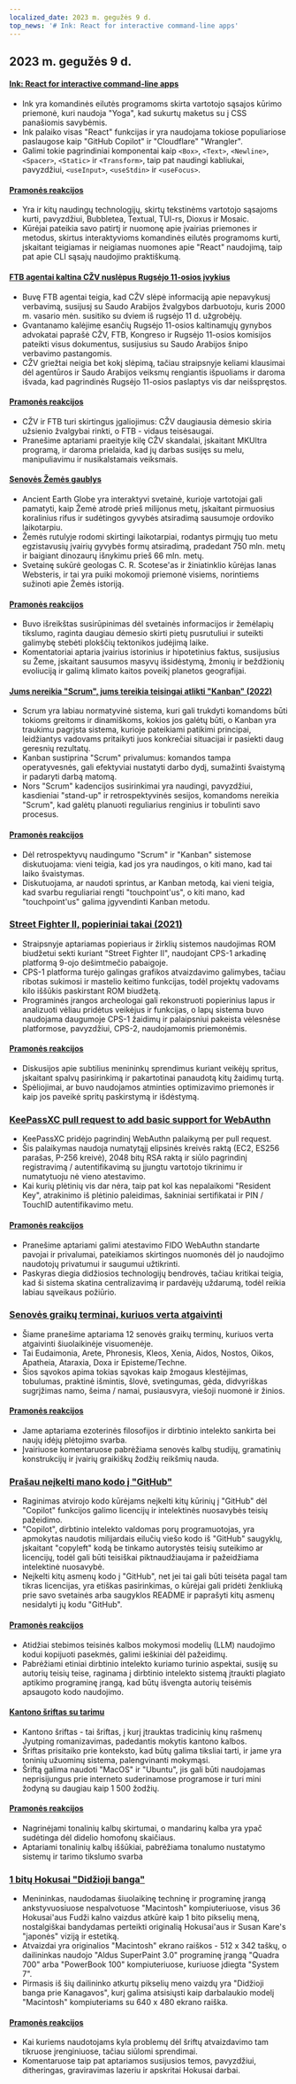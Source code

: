 ```yaml
---
localized_date: 2023 m. gegužės 9 d.
top_news: '# Ink: React for interactive command-line apps'
---
```




<CallToAction />

<Steps>

## 2023 m. gegužės 9 d.

#### [Ink: React for interactive command-line apps](https://github.com/vadimdemedes/ink)

- Ink yra komandinės eilutės programoms skirta vartotojo sąsajos kūrimo priemonė, kuri naudoja "Yoga", kad sukurtų maketus su į CSS panašiomis savybėmis.
- Ink palaiko visas "React" funkcijas ir yra naudojama tokiose populiariose paslaugose kaip "GitHub Copilot" ir "Cloudflare" "Wrangler".
- Galimi tokie pagrindiniai komponentai kaip `<Box>`, `<Text>`, `<Newline>`, `<Spacer>`, `<Static>` ir `<Transform>`, taip pat naudingi kabliukai, pavyzdžiui, `<useInput>`, `<useStdin>` ir `<useFocus>`.

#### [Pramonės reakcijos](http://news.ycombinator.com/item?id=35863837)

- Yra ir kitų naudingų technologijų, skirtų tekstinėms vartotojo sąsajoms kurti, pavyzdžiui, Bubbletea, Textual, TUI-rs, Dioxus ir Mosaic.
- Kūrėjai pateikia savo patirtį ir nuomonę apie įvairias priemones ir metodus, skirtus interaktyvioms komandinės eilutės programoms kurti, įskaitant teigiamas ir neigiamas nuomones apie "React" naudojimą, taip pat apie CLI sąsajų naudojimo praktiškumą.

#### [FTB agentai kaltina CŽV nuslėpus Rugsėjo 11-osios įvykius](https://www.spytalk.co/p/exclusive-fbi-agents-accuse-cia-of)

- Buvę FTB agentai teigia, kad CŽV slėpė informaciją apie nepavykusį verbavimą, susijusį su Saudo Arabijos žvalgybos darbuotoju, kuris 2000 m. vasario mėn. susitiko su dviem iš rugsėjo 11 d. užgrobėjų.
- Gvantanamo kalėjime esančių Rugsėjo 11-osios kaltinamųjų gynybos advokatai paprašė CŽV, FTB, Kongreso ir Rugsėjo 11-osios komisijos pateikti visus dokumentus, susijusius su Saudo Arabijos šnipo verbavimo pastangomis.
- CŽV griežtai neigia bet kokį slėpimą, tačiau straipsnyje keliami klausimai dėl agentūros ir Saudo Arabijos veiksmų rengiantis išpuoliams ir daroma išvada, kad pagrindinės Rugsėjo 11-osios paslaptys vis dar neišspręstos.

#### [Pramonės reakcijos](http://news.ycombinator.com/item?id=35862656)

- CŽV ir FTB turi skirtingus įgaliojimus: CŽV daugiausia dėmesio skiria užsienio žvalgybai rinkti, o FTB - vidaus teisėsaugai.
- Pranešime aptariami praeityje kilę CŽV skandalai, įskaitant MKUltra programą, ir daroma prielaida, kad jų darbas susijęs su melu, manipuliavimu ir nusikalstamais veiksmais.

#### [Senovės Žemės gaublys](https://dinosaurpictures.org/ancient-earth/#470)

- Ancient Earth Globe yra interaktyvi svetainė, kurioje vartotojai gali pamatyti, kaip Žemė atrodė prieš milijonus metų, įskaitant pirmuosius koralinius rifus ir sudėtingos gyvybės atsiradimą sausumoje ordoviko laikotarpiu.
- Žemės rutulyje rodomi skirtingi laikotarpiai, rodantys pirmųjų tuo metu egzistavusių įvairių gyvybės formų atsiradimą, pradedant 750 mln. metų ir baigiant dinozaurų išnykimu prieš 66 mln. metų.
- Svetainę sukūrė geologas C. R. Scotese'as ir žiniatinklio kūrėjas Ianas Websteris, ir tai yra puiki mokomoji priemonė visiems, norintiems sužinoti apie Žemės istoriją.

#### [Pramonės reakcijos](http://news.ycombinator.com/item?id=35856820)

- Buvo išreikštas susirūpinimas dėl svetainės informacijos ir žemėlapių tikslumo, raginta daugiau dėmesio skirti pietų pusrutuliui ir suteikti galimybę stebėti plokščių tektonikos judėjimą laike.
- Komentatoriai aptaria įvairius istorinius ir hipotetinius faktus, susijusius su Žeme, įskaitant sausumos masyvų išsidėstymą, žmonių ir beždžionių evoliuciją ir galimą klimato kaitos poveikį planetos geografijai.

#### [Jums nereikia "Scrum", jums tereikia teisingai atlikti "Kanban" (2022)](https://lucasfcosta.com/2022/10/02/scrum-versus-kanban.html)

- Scrum yra labiau normatyvinė sistema, kuri gali trukdyti komandoms būti tokioms greitoms ir dinamiškoms, kokios jos galėtų būti, o Kanban yra traukimu pagrįsta sistema, kurioje pateikiami patikimi principai, leidžiantys vadovams pritaikyti juos konkrečiai situacijai ir pasiekti daug geresnių rezultatų.
- Kanban sustiprina "Scrum" privalumus: komandos tampa operatyvesnės, gali efektyviai nustatyti darbo dydį, sumažinti švaistymą ir padaryti darbą matomą.
- Nors "Scrum" kadencijos susirinkimai yra naudingi, pavyzdžiui, kasdieniai "stand-up" ir retrospektyvinės sesijos, komandoms nereikia "Scrum", kad galėtų planuoti reguliarius renginius ir tobulinti savo procesus.

#### [Pramonės reakcijos](http://news.ycombinator.com/item?id=35857463)

- Dėl retrospektyvų naudingumo "Scrum" ir "Kanban" sistemose diskutuojama: vieni teigia, kad jos yra naudingos, o kiti mano, kad tai laiko švaistymas.
- Diskutuojama, ar naudoti sprintus, ar Kanban metodą, kai vieni teigia, kad svarbu reguliariai rengti "touchpoint'us", o kiti mano, kad "touchpoint'us" galima įgyvendinti Kanban metodu.

### [Street Fighter II, popieriniai takai (2021)](https://fabiensanglard.net/sf2_sheets/index.html)

- Straipsnyje aptariamas popieriaus ir žirklių sistemos naudojimas ROM biudžetui sekti kuriant "Street Fighter II", naudojant CPS-1 arkadinę platformą 9-ojo dešimtmečio pabaigoje.
- CPS-1 platforma turėjo galingas grafikos atvaizdavimo galimybes, tačiau ribotas sukimosi ir mastelio keitimo funkcijas, todėl projektų vadovams kilo iššūkis paskirstant ROM biudžetą.
- Programinės įrangos archeologai gali rekonstruoti popierinius lapus ir analizuoti vėliau pridėtus veikėjus ir funkcijas, o lapų sistema buvo naudojama daugumoje CPS-1 žaidimų ir palaipsniui pakeista vėlesnėse platformose, pavyzdžiui, CPS-2, naudojamomis priemonėmis.

#### [Pramonės reakcijos](http://news.ycombinator.com/item?id=35859338)

- Diskusijos apie subtilius menininkų sprendimus kuriant veikėjų spritus, įskaitant spalvų pasirinkimą ir pakartotinai panaudotą kitų žaidimų turtą.
- Spėliojimai, ar buvo naudojamos atminties optimizavimo priemonės ir kaip jos paveikė spritų paskirstymą ir išdėstymą.

### [KeePassXC pull request to add basic support for WebAuthn](https://github.com/keepassxreboot/keepassxc/pull/8825)

- KeePassXC pridėjo pagrindinį WebAuthn palaikymą per pull request.
- Šis palaikymas naudoja numatytąjį elipsinės kreivės raktą (EC2, ES256 parašas, P-256 kreivė), 2048 bitų RSA raktą ir siūlo pagrindinį registravimą / autentifikavimą su įjungtu vartotojo tikrinimu ir numatytuoju nė vieno atestavimo.
- Kai kurių plėtinių vis dar nėra, taip pat kol kas nepalaikomi "Resident Key", atrakinimo iš plėtinio paleidimas, šakniniai sertifikatai ir PIN / TouchID autentifikavimo metu.

#### [Pramonės reakcijos](http://news.ycombinator.com/item?id=35859877)

- Pranešime aptariami galimi atestavimo FIDO WebAuthn standarte pavojai ir privalumai, pateikiamos skirtingos nuomonės dėl jo naudojimo naudotojų privatumui ir saugumui užtikrinti.
- Paskyras diegia didžiosios technologijų bendrovės, tačiau kritikai teigia, kad ši sistema skatina centralizavimą ir pardavėjų uždarumą, todėl reikia labiau sąveikaus požiūrio.

### [Senovės graikų terminai, kuriuos verta atgaivinti](https://classicalwisdom.substack.com/p/12-ancient-greek-terms-that-should)

- Šiame pranešime aptariama 12 senovės graikų terminų, kuriuos verta atgaivinti šiuolaikinėje visuomenėje.
- Tai Eudaimonia, Arete, Phronesis, Kleos, Xenia, Aidos, Nostos, Oikos, Apatheia, Ataraxia, Doxa ir Episteme/Techne.
- Šios sąvokos apima tokias sąvokas kaip žmogaus klestėjimas, tobulumas, praktinė išmintis, šlovė, svetingumas, gėda, didvyriškas sugrįžimas namo, šeima / namai, pusiausvyra, viešoji nuomonė ir žinios.

#### [Pramonės reakcijos](http://news.ycombinator.com/item?id=35867935)

- Jame aptariama ezoterinės filosofijos ir dirbtinio intelekto sankirta bei naujų idėjų plėtojimo svarba.
- Įvairiuose komentaruose pabrėžiama senovės kalbų studijų, gramatinių konstrukcijų ir įvairių graikiškų žodžių reikšmių nauda.

### [Prašau neįkelti mano kodo į "GitHub"](https://nogithub.codeberg.page/)

- Raginimas atvirojo kodo kūrėjams neįkelti kitų kūrinių į "GitHub" dėl "Copilot" funkcijos galimo licencijų ir intelektinės nuosavybės teisių pažeidimo.
- "Copilot", dirbtinio intelekto valdomas porų programuotojas, yra apmokytas naudotis milijardais eilučių viešo kodo iš "GitHub" saugyklų, įskaitant "copyleft" kodą be tinkamo autorystės teisių suteikimo ar licencijų, todėl gali būti teisiškai piktnaudžiaujama ir pažeidžiama intelektinė nuosavybė.
- Neįkelti kitų asmenų kodo į "GitHub", net jei tai gali būti teisėta pagal tam tikras licencijas, yra etiškas pasirinkimas, o kūrėjai gali pridėti ženkliuką prie savo svetainės arba saugyklos README ir paprašyti kitų asmenų nesidalyti jų kodu "GitHub".

#### [Pramonės reakcijos](http://news.ycombinator.com/item?id=35859142)

- Atidžiai stebimos teisinės kalbos mokymosi modelių (LLM) naudojimo kodui kopijuoti pasekmės, galimi ieškiniai dėl pažeidimų.
- Pabrėžiami etiniai dirbtinio intelekto kuriamo turinio aspektai, susiję su autorių teisių teise, raginama į dirbtinio intelekto sistemą įtraukti plagiato aptikimo programinę įrangą, kad būtų išvengta autorių teisėmis apsaugoto kodo naudojimo.

#### [Kantono šriftas su tarimu](https://visual-fonts.com/)

- Kantono šriftas - tai šriftas, į kurį įtrauktas tradicinių kinų rašmenų Jyutping romanizavimas, padedantis mokytis kantono kalbos.
- Šriftas prisitaiko prie konteksto, kad būtų galima tiksliai tarti, ir jame yra toninių užuominų sistema, palengvinanti mokymąsi.
- Šriftą galima naudoti "MacOS" ir "Ubuntu", jis gali būti naudojamas neprisijungus prie interneto suderinamose programose ir turi mini žodyną su daugiau kaip 1 500 žodžių.

#### [Pramonės reakcijos](http://news.ycombinator.com/item?id=35867275)

- Nagrinėjami tonalinių kalbų skirtumai, o mandarinų kalba yra ypač sudėtinga dėl didelio homofonų skaičiaus.
- Aptariami tonalinių kalbų iššūkiai, pabrėžiama tonalumo nustatymo sistemų ir tarimo tikslumo svarba

### [1 bitų Hokusai "Didžioji banga"](https://www.hypertalking.com/2023/05/08/1-bit-pixel-art-of-hokusais-the-great-wave-off-kanagawa/)

- Menininkas, naudodamas šiuolaikinę techninę ir programinę įrangą ankstyvuosiuose nespalvotuose "Macintosh" kompiuteriuose, visus 36 Hokusai'aus Fudži kalno vaizdus atkūrė kaip 1 bito pikselių meną, nostalgiškai bandydamas perteikti originalią Hokusai'aus ir Susan Kare's "japonės" viziją ir estetiką.
- Atvaizdai yra originalios "Macintosh" ekrano raiškos - 512 x 342 taškų, o dailininkas naudojo "Aldus SuperPaint 3.0" programinę įrangą "Quadra 700" arba "PowerBook 100" kompiuteriuose, kuriuose įdiegta "System 7".
- Pirmasis iš šių dailininko atkurtų pikselių meno vaizdų yra "Didžioji banga prie Kanagavos", kurį galima atsisiųsti kaip darbalaukio modelį "Macintosh" kompiuteriams su 640 x 480 ekrano raiška.

#### [Pramonės reakcijos](http://news.ycombinator.com/item?id=35866283)

- Kai kuriems naudotojams kyla problemų dėl šriftų atvaizdavimo tam tikruose įrenginiuose, tačiau siūlomi sprendimai.
- Komentaruose taip pat aptariamos susijusios temos, pavyzdžiui, ditheringas, graviravimas lazeriu ir apskritai Hokusai darbai.

</Steps>
